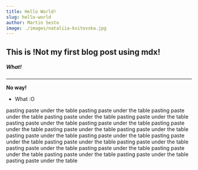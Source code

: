 ```yaml
---
title: Hello World!
slug: hello-world
author: Martin Sesto
image: ./images/nataliia-kvitovska.jpg
---
```


## This is !Not my first blog post using mdx!

##### What!

---

**No way!**

* What :O

pasting paste under the table pasting paste under the table pasting paste under the table pasting paste under the table pasting paste under the table pasting paste under the table pasting paste under the table pasting paste under the table pasting paste under the table pasting paste under the table pasting paste under the table pasting paste under the table pasting paste under the table pasting paste under the table pasting paste under the table pasting paste under the table pasting paste under the table pasting paste under the table pasting paste under the table pasting paste under the table pasting paste under the table 